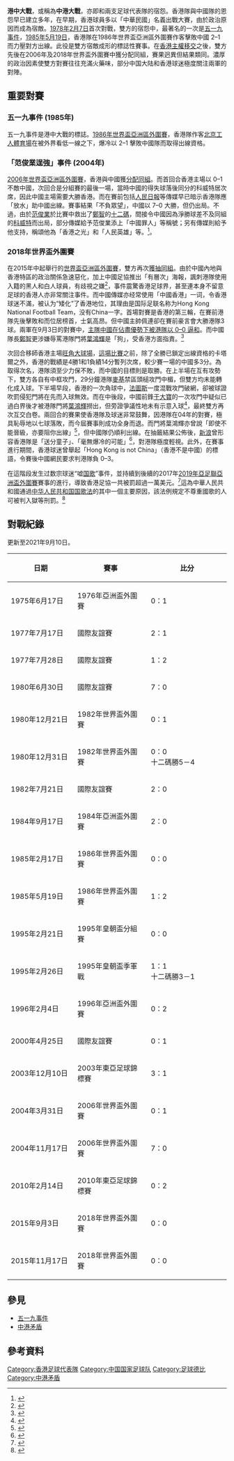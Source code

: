 '''港中大戰'''，或稱為'''中港大戰'''，亦即{{NFT|香港}}和{{NFT|中國}}兩支足球代表隊的宿怨。香港隊與中國隊的恩怨早已建立多年，在早期，香港球員多以「中華民國」名義出戰大賽，由於政治原因而成為宿敵。[[1978年|1978年]][[2月7日|2月7日]]首次對戰，雙方的宿怨中，最著名的一次是[[五一九事件|五一九事件]]，[[1985年|1985年]][[5月19日|5月19日]]，香港隊在1986年世界盃亞洲區外圍賽作客擊敗中國 2–1 而力壓對方出線。此役是雙方宿敵成形的標誌性賽事。在[[香港主權移交|香港主權移交]]之後，雙方先後在2006年及2018年世界盃外圍賽中獲分配同組，賽果迥異但結果類同。濃厚的政治因素使雙方對賽往往充滿火藥味，部分中国大陆和香港球迷極度關注兩軍的對陣。

==重要對賽==
===五一九事件 (1985年)===
{{main|五一九事件}}
五一九事件是港中大戰的標誌。[[1986年國際足協世界盃外圍賽|1986年世界盃亞洲區外圍賽]]，香港隊作客[[北京工人體育場|北京工人體育場]]在被外界看低一線之下，爆冷以 2–1 擊敗中國隊而取得出線資格。

===「范俊業逞強」事件 (2004年)===
[[2006年國際足協世界盃外圍賽_(亞洲區)|2006年世界盃亞洲區外圍賽]]，香港與中國獲[[2006年國際足協世界盃外圍賽_(亞洲區)#第四組|分配同組]]。而首回合香港主場以 0–1 不敵中國，次回合是分組賽的最後一場，當時中國的得失球落後同分的科威特居次席，因此中國主場需要大勝香港。而在賽前包括[[人民日報|人民日報]]等傳媒早已暗示香港隊應「放水」助中國出線。賽事結果「不負眾望」，中國以 7–0 大勝，但仍出局。不過，由於[[范俊業|范俊業]]於比賽中救出了[[鄭智|鄭智]]的[[十二碼|十二碼]]，間接令中國因為淨勝球差不及同組的[[科威特國家足球隊|科威特]]而出局，部分傳媒給予范俊業添上「中國罪人」等稱號；另有傳媒則給予他支持，稱頌他為「香港之光」和「人民英雄」等。<ref>{{Cite web |url=http://images.wikia.com/evchk/images/b/b6/Orientaldaily_fanchunyip.jpg |title=存档副本 |access-date=2016-01-04 |archive-date=2021-01-01 |archive-url=https://web.archive.org/web/20210101061536/http://images.wikia.com/evchk/images/b/b6/Orientaldaily_fanchunyip.jpg |dead-url=no }}</ref>。

=== 2018年世界盃外圍賽 ===
在2015年中起舉行的[[2018年國際足協世界盃外圍賽_–_亞洲區第二圈|世界盃亞洲區外圍賽]]，雙方再次[[2018年國際足協世界盃外圍賽_(亞洲區)#C組|獲抽同組]]。由於中國內地與香港特區的政治關係急速惡化，加上中國足協推出「有層次」海報，諷刺港隊使用入籍的黑人和白人球員，有歧視之嫌<ref>{{cite web|url=http://www.passiontimes.hk/article/06-09-2015/23530|title=熱血時報 - 反擊中國足協諷刺「有層次」　香港足總揚言「唔好比人睇死」 - 熱血編輯部 - 熱血新聞|publisher=|accessdate=4 January 2016|archive-date=2019-11-07|archive-url=https://web.archive.org/web/20191107130622/http://www.passiontimes.hk/article/06-09-2015/23530|dead-url=no}}</ref>，事件震驚香港足球界，甚至連本身不留意足球的香港人亦非常關注事件。而中國傳媒亦经常使用「中國香港」一词，令香港球迷不滿，被认为“矮化”了香港地位，其理由是国际足联名称为Hong Kong National Football Team，没有China一字。首場對賽是香港的第三輪，在賽前港隊先後擊敗{{nft|不丹}}和{{nft|馬爾代夫}}而位居榜首，士氣高昂。但中國主帥佩連卻在賽前豪言會大勝港隊3球。兩軍在9月3日的對賽中，[[2018年國際足協世界盃外圍賽_–_亞洲區第二圈#China_PR_v_Hong_Kong|主隊中國在佔盡優勢下被港隊以 0–0 逼和]]。而中國隊長[[鄭智|鄭智]]更涉嫌辱罵港隊門將[[葉鴻輝|葉鴻輝]]是「狗」，受香港方面指責。<ref>{{cite web|url=http://facepop.nextmedia.com/topic/webnews/20150905/26704924|title=【FACE即時】外援身份入唔到中超　「中國人」葉鴻輝轉軚鬧國家隊：贏唔到走嚟話我係狗|work=FacePop|accessdate=4 January 2016|deadurl=yes|archiveurl=https://web.archive.org/web/20160304212612/http://facepop.nextmedia.com/topic/webnews/20150905/26704924|archivedate=2016年3月4日}}</ref>

次回合移師香港主場[[旺角大球場|旺角大球場]]，[[2018年國際足協世界盃外圍賽_–_亞洲區第二圈#Hong_Kong_v_China_PR|這場比賽]]之前，除了全勝已鎖定出線資格的卡塔爾之外，香港的戰績是4勝1和1負績14分暫列次席，較少賽一場的中國多3分。為取得次名，港隊須至少力保不敗，而中國的目標則是取勝。在上半場在互有攻勢下，雙方各自有中框攻門，29分鐘港隊[[麥基_(足球運動員)|麥基]]禁區頭槌攻門中楣，但雙方均未能轉化成入球。下半場早段，香港的一次角球中，[[法圖斯|法圖斯]]一度混戰攻門破網，卻被球證吹罰侵犯門將在先而入球無效。而在中後段，中國前鋒[[于大寶|于大寶]]的一次攻門中疑似已過白界後才被港隊門將[[葉鴻輝|葉鴻輝]]撈出，但旁證爭議性地未有示意入球<ref>{{cite web|url=http://hk.on.cc/hk/bkn/cnt/sport/20151117/bkn-20151117213610248-1117_00882_001.html|title=港中大戰　爭議球！于大寶攻門疑似已過白界|work=on.cc 東網|accessdate=4 January 2016|archive-date=2021-01-01|archive-url=https://web.archive.org/web/20210101061639/http://hk.on.cc/hk/bkn/cnt/sport/20151117/bkn-20151117213610248-1117_00882_001.html|dead-url=no}}</ref>，最終雙方再次互交白卷。兩回合的賽果使香港隊及球迷非常鼓舞，因港隊在04年的對賽，極具恥辱地以七球落敗，而今屆賽事則成功全身而退。而門將葉鴻輝亦曾說「即使不能晉級，亦要阻你出線」<ref>{{cite web|url=http://hk.apple.nextmedia.com/nextmag/first/20150904/19281068|title=【中港大戰（一）】香港門神被當外援　葉鴻輝：我要阻你出線|work=Apple Daily 蘋果日報|accessdate=4 January 2016|archive-date=2016-03-04|archive-url=https://web.archive.org/web/20160304231430/http://hk.apple.nextmedia.com/nextmag/first/20150904/19281068|dead-url=no}}</ref>，但中國隊仍順利出線。在抽籤結果公佈後，[[新浪|新浪]]曾形容香港隊是「送分童子」、「毫無爆冷的可能」<ref>{{cite web|url=http://sports.sina.com.cn/n/2015-04-14/18317575293.shtml?cre=tags&r=user&pos=4_3|title=解籤:後三檔隊的玄機 別被亞洲盃的卡塔爾迷惑|work=新浪足球|accessdate=4 January 2016|archive-date=2021-01-01|archive-url=https://web.archive.org/web/20210101061606/http://sports.sina.com.cn/n/2015-04-14/18317575293.shtml?cre=tags&r=user&pos=4_3|dead-url=no}}</ref>，對港隊極度輕視。此外，在賽事進行期間，香港球迷曾舉起「Hong Kong is not China」（香港不是中國）的標語，令賽後中國網民要求判港隊負 0–3。

在這階段发生过数宗球迷“嘘[[義勇軍進行曲|国歌]]”事件，並持續到後續的2017年[[2019年亞足聯亞洲盃外圍賽|2019年亞足聯亞洲盃外圍賽]]賽事的進行，導致香港足協一共被罰超過一萬美元。<ref name=fp>{{cite web |url=https://www.hongkongfp.com/2016/07/09/fans-outraged-chinese-team-guangzhou-rf-set-join-hong-kong-premier-league/ |title=Fans outraged as Chinese team Guangzhou R&F set to join Hong Kong Premier League |work=Hongkong Free Press |date=2016-07-09 |accessdate=2016-09-16 |archive-date=2016-09-20 |archive-url=https://web.archive.org/web/20160920031855/https://www.hongkongfp.com/2016/07/09/fans-outraged-chinese-team-guangzhou-rf-set-join-hong-kong-premier-league/ |dead-url=no }}</ref>這為中華人民共和國通過[[中华人民共和国国歌法|中华人民共和国国歌法]]的其中一個主要原因，該法例規定不尊重國歌的人可被判入獄等刑罰。<ref>{{Cite web|url=http://news.sina.com.cn/o/2017-09-01/doc-ifykpuui0257546.shtml|title=全国人大常委会表决通过国歌法 10月1日起施行|date=2017-09-01|work=新浪|accessdate=2018-05-07|archive-date=2017-09-01|archive-url=https://web.archive.org/web/20170901153450/http://news.sina.com.cn/o/2017-09-01/doc-ifykpuui0257546.shtml|dead-url=no}}</ref>

==對戰紀錄==
更新至2021年9月10日。
{| class="wikitable plainrowheaders sortable" style="text-align:center;"
|-
!  style="width:160px;"| 日期
!  style="width:180px;"| 賽事
!  style="width:200px;"| 比分
|- 
| 1975年6月17日 
| 1976年亞洲盃外圍賽
| {{fb-rt|HKG|1959}} 0：1 {{fb|CHN}}
|- 
| 1977年7月17日 
| 國際友誼賽
| {{fb-rt|CHN}} 2：1 {{fb|HKG|1959}}
|- 
| 1977年7月28日 
| 國際友誼賽
| {{fb-rt|CHN}} 1：2 {{fb|HKG|1959}}
|- 
| 1980年6月30日 
| 國際友誼賽
| {{fb-rt|CHN}} 7：0 {{fb|HKG|1959}}
|- 
| 1980年12月21日 
| 1982年世界盃外圍賽
| {{fb-rt|HKG|1959}} 0：1 {{fb|CHN}}
|- 
| 1980年12月31日 
| 1982年世界盃外圍賽
| {{fb-rt|HKG|1959}} 0：0 {{fb|CHN}}<br>{{fb|CHN}}十二碼勝5－4
|- 
| 1982年7月21日 
| 國際友誼賽
| {{fb-rt|CHN}} 2：0 {{fb|HKG|1959}}
|- 
| 1984年9月17日 
| 1984年亞洲盃外圍賽
| {{fb-rt|CHN}} 2：0 {{fb|HKG|1959}}
|- 
| 1985年2月17日 
| 1986年世界盃外圍賽
| {{fb-rt|HKG|1959}} 0：0 {{fb|CHN}}
|- 
| 1985年5月19日 
| 1986年世界盃外圍賽
| {{fb-rt|CHN}} 1：2 {{fb|HKG|1959}}
|- 
| 1995年2月21日 
| 1995年皇朝盃分組賽
| {{fb-rt|HKG|1959}} 0：0 {{fb|CHN}}
|- 
| 1995年2月26日 
| 1995年皇朝盃季軍戰
| {{fb-rt|HKG|1959}} 1：1 {{fb|CHN}}<br>{{fb-rt|HKG|1959}}十二碼勝3－1
|- 
| 1996年2月4日 
| 1996年亞洲盃外圍賽
| {{fb-rt|HKG|1959}} 0：2 {{fb|CHN}}
|- 
| 2000年4月25日 
| 國際友誼賽
| {{fb-rt|HKG}} 0：1 {{fb|CHN}}
|- 
| 2003年12月10日 
| 2003年東亞足球錦標賽
| {{fb-rt|CHN}} 3：1 {{fb|HKG}}
|- 
| 2004年3月31日 
| 2006年世界盃外圍賽
| {{fb-rt|HKG}} 0：1 {{fb|CHN}}
|- 
| 2004年11月17日 
| 2006年世界盃外圍賽
| {{fb-rt|CHN}} 7：0 {{fb|HKG}}
|- 
| 2010年2月14日 
| 2010年東亞足球錦標賽
| {{fb-rt|HKG}} 0：2 {{fb|CHN}}
|- 
| 2015年9月3日 
| 2018年世界盃外圍賽
| {{fb-rt|CHN}} 0：0 {{fb|HKG}}
|- 
| 2015年11月17日 
| 2018年世界盃外圍賽
| {{fb-rt|HKG}} 0：0 {{fb|CHN}}
|}

==參見==
*[[五一九事件|五一九事件]]
*[[中港矛盾|中港矛盾]]

==參考資料==
{{reflist|2}}

{{香港足球}}

[[Category:香港足球代表隊|Category:香港足球代表隊]]
[[Category:中国国家足球队|Category:中国国家足球队]]
[[Category:足球德比|Category:足球德比]]
[[Category:中港矛盾|Category:中港矛盾]]